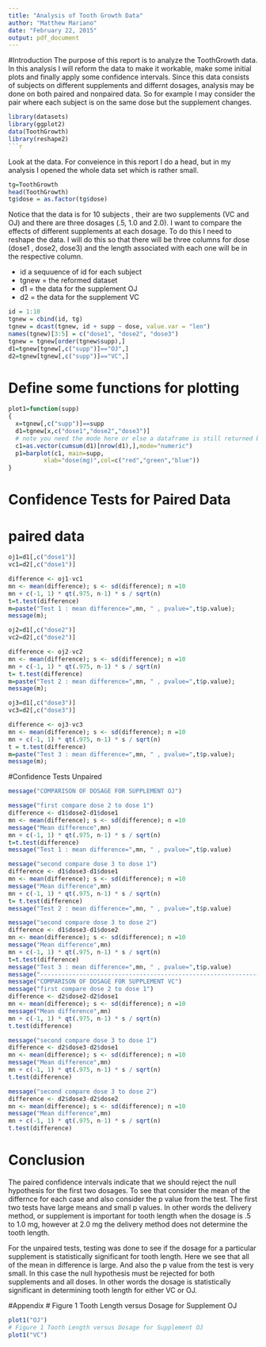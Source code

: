 ```yaml
---
title: "Analysis of Tooth Growth Data"
author: "Matthew Mariano"
date: "February 22, 2015"
output: pdf_document
---
```

#Introduction
The purpose of this report is to analyze the ToothGrowth data. In this analysis I will reform the data to make it workable, make some initial plots and finally apply some confidence intervals. Since this data consists of subjects on different supplements and differnt dosages, analysis may be done on both paired and nonpaired data. So for example I may consider the pair where each subject is on the same dose but the supplement changes.
```r
library(datasets)
library(ggplot2)
data(ToothGrowth)
library(reshape2)
```r

```
Look at the data. For conveience in this report I do a head, but in my analysis I opened the whole data set which is rather small.
```r
tg=ToothGrowth
head(ToothGrowth)
tg$dose = as.factor(tg$dose)
```
Notice that the data is for 10 subjects , their are two supplements (VC and OJ) and there are three dosages (.5, 1.0 and 2.0).
I want to compare the effects of different supplements at each dosage. To do this I need to reshape the data. I will do this so that there will be three columns for dose (dose1 , dose2, dose3) and the length associated with each one will be in the respective column.


- id a sequuence of id for each subject
- tgnew = the reformed dataset
- d1 = the data for the supplement OJ
- d2 = the data for the supplement VC

```r
id = 1:10
tgnew = cbind(id, tg)
tgnew = dcast(tgnew, id + supp ~ dose, value.var = "len")
names(tgnew)[3:5] = c("dose1", "dose2", "dose3")
tgnew = tgnew[order(tgnew$supp),]
d1=tgnew[tgnew[,c("supp")]=="OJ",]
d2=tgnew[tgnew[,c("supp")]=="VC",]
```

# Define some functions for plotting
```r
plot1=function(supp)
{
  x=tgnew[,c("supp")]==supp
  d1=tgnew[x,c("dose1","dose2","dose3")]
  # note you need the mode here or else a dataframe is still returned by as.vector
  c1=as.vector(cumsum(d1)[nrow(d1),],mode="numeric")
  p1=barplot(c1, main=supp, 
          xlab="dose(mg)",col=c("red","green","blue"))
}
```
# Confidence Tests for Paired Data
# paired data
```r
oj1=d1[,c("dose1")]
vc1=d2[,c("dose1")]

difference <- oj1-vc1
mn <- mean(difference); s <- sd(difference); n =10
mn + c(-1, 1) * qt(.975, n-1) * s / sqrt(n)
t=t.test(difference)
m=paste("Test 1 : mean difference=",mn, " , pvalue=",t$p.value);
message(m);

oj2=d1[,c("dose2")]
vc2=d2[,c("dose2")]

difference <- oj2-vc2
mn <- mean(difference); s <- sd(difference); n =10
mn + c(-1, 1) * qt(.975, n-1) * s / sqrt(n)
t= t.test(difference)
m=paste("Test 2 : mean difference=",mn, " , pvalue=",t$p.value);
message(m);

oj3=d1[,c("dose3")]
vc3=d2[,c("dose3")]

difference <- oj3-vc3
mn <- mean(difference); s <- sd(difference); n =10
mn + c(-1, 1) * qt(.975, n-1) * s / sqrt(n)
t = t.test(difference)
m=paste("Test 3 : mean difference=",mn, " , pvalue=",t$p.value);
message(m);
```


#Confidence Tests Unpaired
```r
message("COMPARISON OF DOSAGE FOR SUPPLEMENT OJ")

message("first compare dose 2 to dose 1")
difference <- d1$dose2-d1$dose1
mn <- mean(difference); s <- sd(difference); n =10
message("Mean difference",mn)
mn + c(-1, 1) * qt(.975, n-1) * s / sqrt(n)
t=t.test(difference)
message("Test 1 : mean difference=",mn, " , pvalue=",t$p.value)

message("second compare dose 3 to dose 1")
difference <- d1$dose3-d1$dose1
mn <- mean(difference); s <- sd(difference); n =10
message("Mean difference",mn)
mn + c(-1, 1) * qt(.975, n-1) * s / sqrt(n)
t= t.test(difference)
message("Test 2 : mean difference=",mn, " , pvalue=",t$p.value)

message("second compare dose 3 to dose 2")
difference <- d1$dose3-d1$dose2
mn <- mean(difference); s <- sd(difference); n =10
message("Mean difference",mn)
mn + c(-1, 1) * qt(.975, n-1) * s / sqrt(n)
t=t.test(difference)
message("Test 3 : mean difference=",mn, " , pvalue=",t$p.value)
message("--------------------------------------------------------------")
message("COMPARISON OF DOSAGE FOR SUPPLEMENT VC")
message("first compare dose 2 to dose 1")
difference <- d2$dose2-d2$dose1
mn <- mean(difference); s <- sd(difference); n =10
message("Mean difference",mn)
mn + c(-1, 1) * qt(.975, n-1) * s / sqrt(n)
t.test(difference)

message("second compare dose 3 to dose 1")
difference <- d2$dose3-d2$dose1
mn <- mean(difference); s <- sd(difference); n =10
message("Mean difference",mn)
mn + c(-1, 1) * qt(.975, n-1) * s / sqrt(n)
t.test(difference)

message("second compare dose 3 to dose 2")
difference <- d2$dose3-d2$dose2
mn <- mean(difference); s <- sd(difference); n =10
message("Mean difference",mn)
mn + c(-1, 1) * qt(.975, n-1) * s / sqrt(n)
t.test(difference)
```
# Conclusion
The paired confidence intervals indicate that we should reject the null hypothesis for the first two dosages.  To see that consider the mean of the differnce for each case and also consider the p value from the test. The first two tests have large means and small p values.
In other words the delivery method, or supplement is important for tooth length when the dosage is .5 to 1.0 mg, however at 2.0 mg the delivery method does not determine the tooth length.

For the unpaired tests, testing was done to see if the dosage for a particular supplement is statistically significant for tooth length.
Here we see that all of the mean in difference is large. And also the p value from the test is very small.
In this case the null hypothesis must be rejected for both supplements and all doses. In other words the dosage is statistically significant in determining tooth length for either VC or OJ. 

#Appendix
# Figure 1 Tooth Length versus Dosage for Supplement OJ
```r
plot1("OJ")
# Figure 1 Tooth Length versus Dosage for Supplement OJ
plot1("VC")
```